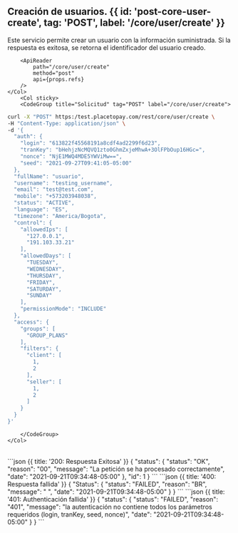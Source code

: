 
<MissingTranslationBanner />

## Creación de usuarios. {{ id: 'post-core-user-create', tag: 'POST', label: '/core/user/create' }}

<Row>
    <Col>
        Este servicio permite crear un usuario con la información suministrada. Si la respuesta es exitosa, se retorna el identificador del usuario creado.
    
        <ApiReader
            path="/core/user/create"
            method="post"
            api={props.refs}
        />
    </Col>
        <Col sticky>
        <CodeGroup title="Solicitud" tag="POST" label="/core/user/create">
```bash {{title: 'Creación de Usuario'}}
curl -X "POST" https:/test.placetopay.com/rest/core/user/create \
-H "Content-Type: application/json" \
-d '{
  "auth": {
    "login": "613822f45568191a8cdf4ad2299f6d23",
    "tranKey": "bHehjzNcMQVQ1zto0GhmZxjeMhwA+3OlFPbOup16HGc=",
    "nonce": "NjE1MWQ4MDE5YWViMw==",
    "seed": "2021-09-27T09:41:05-05:00"
  },
  "fullName": "usuario",
  "username": "testing_username",
  "email": "test@test.com",
  "mobile": "+573203948038",
  "status": "ACTIVE",
  "language": "ES",
  "timezone": "America/Bogota",
  "control": {
    "allowedIps": [
      "127.0.0.1",
      "191.103.33.21"
    ],
    "allowedDays": [
      "TUESDAY",
      "WEDNESDAY",
      "THURSDAY",
      "FRIDAY",
      "SATURDAY",
      "SUNDAY"
    ],
    "permissionMode": "INCLUDE"
  },
  "access": {
    "groups": [
      "GROUP_PLANS"
    ],
    "filters": {
      "client": [
        1,
        2
      ],
      "seller": [
        1,
        2
      ]
    }
  }
}'
```
        </CodeGroup>
    </Col>
</Row>

<Row>
    <Col>
        <ApiReader
            path="/core/user/create"
            method="post"
            type="response"
            api={props.refs}
        />
    </Col>
        <Col sticky>
        <br />
        <CodeGroup title="Respuesta">
```json {{ title: '200: Respuesta Exitosa' }}
{
  "status": {
    "status": "OK",
    "reason": "00",
    "message": "La petición se ha procesado correctamente",
    "date": "2021-09-21T09:34:48-05:00"
  },
  "id": 1
}
```
```json {{ title: '400: Respuesta fallida' }}
{
  "Status": {
    "status": "FAILED",
    "reason": "BR",
    "message": " ",
    "date": "2021-09-21T09:34:48-05:00"
  }
}
```
```json {{ title: '401: Authenticación fallida' }}
{
  "status": {
    "status": "FAILED",
    "reason": "401",
    "message": "la autenticación no contiene todos los parámetros requeridos (login, tranKey, seed, nonce)",
    "date": "2021-09-21T09:34:48-05:00"
  }
}
```
        </CodeGroup>
    </Col>
</Row>

